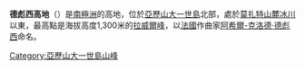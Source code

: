 {{unreferenced|time=2013-12-11T14:43:13+00:00}}
'''德彪西高地'''（{{lang-en|Debussy Heights}}）是[[南極洲|南極洲]]的高地，位於[[亞歷山大一世島|亞歷山大一世島]]北部，處於[[莫扎特山麓冰川|莫扎特山麓冰川]]以東，最高點是海拔高度1,300米的[[拉威爾峰|拉威爾峰]]，以[[法國|法國]]作曲家[[阿希爾-克洛德·德彪西|阿希爾-克洛德·德彪西]]命名。

{{coord|69|53|S|71|23|W|source:GNIS|display=title}}

{{DEFAULTSORT:Debussy Heights}}
[[Category:亞歷山大一世島山峰|Category:亞歷山大一世島山峰]]


{{AlexanderIsland-geo-stub}}